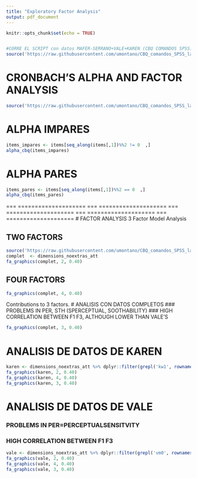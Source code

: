 ```yaml
---
title: "Exploratory Factor Analysis"
output: pdf_document
---
```


```r
knitr::opts_chunk$set(echo = TRUE)
```


```r
```

```r
#CORRE EL SCRIPT con datos MAFER-SERRANO+VALE+KAREN (CBQ COMANDOS SPSS)
source('https://raw.githubusercontent.com/umontano/CBQ_comandos_SPSS_lab_ChyC/main/CBQ_SIN_INVERTIDOS_lab_CHyC.R')
```

# CRONBACH'S ALPHA AND FACTOR ANALYSIS
```r
source('https://raw.githubusercontent.com/umontano/CBQ_comandos_SPSS_lab_ChyC/main/CBQ_alpha_mfserrano_vale_karen.R')
```

# ALPHA IMPARES
```r
items_impares <- items[seq_along(items[,1])%%2 != 0  ,]
alpha_cbq(items_impares)
```

# ALPHA PARES
```r
items_pares <- items[seq_along(items[,1])%%2 == 0  ,]
alpha_cbq(items_pares)
```

=== ====================
=== ====================
=== ====================
=== ====================
=== ====================
# FACTOR ANALYSIS
3 Factor Model Analysis 

## TWO FACTORS
```r
source('https://raw.githubusercontent.com/umontano/CBQ_comandos_SPSS_lab_ChyC/main/factor_analysis_graph_function.R')
complet  <- dimensions_noextras_att
fa_graphics(complet, 2, 0.40)
```

## FOUR FACTORS
```r
fa_graphics(complet, 4, 0.40)
```

Contributions to 3 factors.
# ANALISIS CON DATOS COMPLETOS
### PROBLEMS IN PER, STH (SPERCEPTUAL, SOOTHABILITY)
### HIGH CORRELATION BETWEEN  F1 F3, ALTHOUGH LOWER THAN VALE'S
```r
fa_graphics(complet, 3, 0.40)
```

# ANALISIS DE DATOS DE KAREN 
```r
karen <- dimensions_noextras_att %>% dplyr::filter(grepl('kw1', rownames(dimensions_noextras_att)))
fa_graphics(karen, 2, 0.40)
fa_graphics(karen, 4, 0.40)
fa_graphics(karen, 3, 0.40)
```

# ANALISIS DE DATOS DE VALE
### PROBLEMS IN  PER=PERCEPTUALSENSITVITY
### HIGH CORRELATION BETWEEN F1 F3 
```r
vale <- dimensions_noextras_att %>% dplyr::filter(grepl('vm0', rownames(dimensions_noextras_att)))
fa_graphics(vale, 2, 0.40)
fa_graphics(vale, 4, 0.40)
fa_graphics(vale, 3, 0.40)
```
